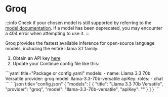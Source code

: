 
# Groq

:::info
Check if your chosen model is still supported by referring to the [model documentation](https://console.groq.com/docs/models). If a model has been deprecated, you may encounter a 404 error when attempting to use it.
:::

Groq provides the fastest available inference for open-source language models, including the entire Llama 3.1 family.

1. Obtain an API key [here](https://console.groq.com/keys)
2. Update your Continue config file like this:

<Tabs groupId="config-example">
  <TabItem value="yaml" label="YAML">
  ```yaml title="Package or config.yaml"
  models:
    - name: Llama 3.3 70b Versatile
      provider: groq
      model: llama-3.3-70b-versatile
      apiKey: <YOUR_GROQ_API_KEY>
      roles:
        - chat
  ```
  </TabItem>
  <TabItem value="json" label="JSON">
  ```json title="config.json"
  {
    "models": [
      {
        "title": "Llama 3.3 70b Versatile",
        "provider": "groq",
        "model": "llama-3.3-70b-versatile",
        "apiKey": "<YOUR_GROQ_API_KEY>"
      }
    ]
  }
  ```
  </TabItem>
</Tabs>
